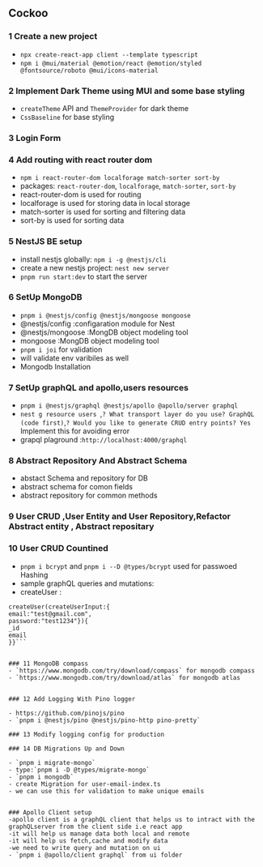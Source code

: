 ## Cockoo

### 1 Create a new project

- `npx create-react-app client --template typescript`
- `npm i @mui/material @emotion/react @emotion/styled @fontsource/roboto @mui/icons-material`

### 2 Implement Dark Theme using MUI and some base styling

- `createTheme` API and `ThemeProvider` for dark theme
- `CssBaseline` for base styling

### 3 Login Form
    
### 4 Add routing with react router dom

- `npm i react-router-dom localforage match-sorter sort-by`
- packages: `react-router-dom`, `localforage`, `match-sorter`, `sort-by`
- react-router-dom is used for routing
- localforage is used for storing data in local storage
- match-sorter is used for sorting and filtering data
- sort-by is used for sorting data

### 5 NestJS BE setup

- install nestjs globally: `npm i -g @nestjs/cli`
- create a new nestjs project: `nest new server`
- `pnpm run start:dev` to start the server


### 6 SetUp MongoDB
- `pnpm i @nestjs/config @nestjs/mongoose mongoose`
- @nestjs/config :configaration module for Nest
- @nestjs/mongoose :MongDB object modeling tool
- mongoose :MongDB object modeling tool
- `pnpm i joi` for validation
- will validate env varibiles as well
- Mongodb Installation 


### 7 SetUp graphQL and apollo,users resources
- `pnpm i @nestjs/graphql @nestjs/apollo @apollo/server graphql`
- `nest g resource users `,`? What transport layer do you use? GraphQL (code first)`,`? Would you like to generate CRUD entry points? Yes` Implement this for avoiding error
- grapql plaground :`http://localhost:4000/graphql`

### 8 Abstract Repository And Abstract Schema
- abstact Schema and  repository for DB
- abstract schema for comon fields
- abstract repository for common methods

### 9 User CRUD ,User Entity and User Repository,Refactor Abstract entity , Abstract repositary

### 10 User CRUD Countined
- `pnpm i bcrypt` and `pnpm i --D @types/bcrypt`  used for passwoed Hashing
- sample graphQL queries and mutations:
- createUser : 

```mutation{
createUser(createUserInput:{
email:"test@gmail.com",
password:"test1234"}){
_id
email
}}```


### 11 MongoDB compass
- `https://www.mongodb.com/try/download/compass` for mongodb compass
- `https://www.mongodb.com/try/download/atlas` for mongodb atlas


### 12 Add Logging With Pino logger

- https://github.com/pinojs/pino
- `pnpm i @nestjs/pino @nestjs/pino-http pino-pretty`

### 13 Modify logging config for production

### 14 DB Migrations Up and Down

- `pnpm i migrate-mongo`
- type:`pnpm i -D @types/migrate-mongo`
- `pnpm i mongodb`
- create Migration for user-email-index.ts
- we can use this for validation to make unique emails


### Apollo Client setup
-apollo client is a graphQL client that helps us to intract with the graphQLserver from the client side i.e react app
-it will help us manage data both local and remote
-it will help us fetch,cache and modify data
-we need to write query and mutation on ui
- `pnpm i @apollo/client graphql` from ui folder